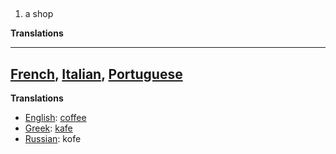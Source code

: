 ==[[]]==

#a shop

'''Translations'''
----
==[[French]], [[Italian]], [[Portuguese]]==

'''Translations'''

*[[English]]: [[coffee]]
*[[Greek]]: [[kafe]]
*[[Russian]]: kofe